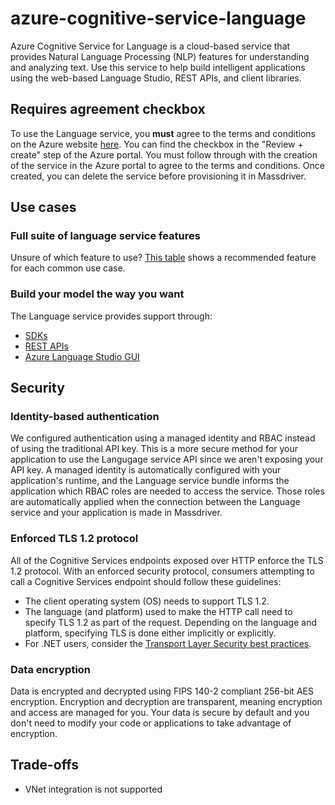# azure-cognitive-service-language

Azure Cognitive Service for Language is a cloud-based service that provides Natural Language Processing (NLP) features for understanding and analyzing text. Use this service to help build intelligent applications using the web-based Language Studio, REST APIs, and client libraries.

## Requires agreement checkbox

To use the Language service, you **must** agree to the terms and conditions on the Azure website [here](https://portal.azure.com/#create/Microsoft.CognitiveServicesTextAnalytics). You can find the checkbox in the "Review + create" step of the Azure portal. You must follow through with the creation of the service in the Azure portal to agree to the terms and conditions. Once created, you can delete the service before provisioning it in Massdriver.

## Use cases

### Full suite of language service features
Unsure of which feature to use? [This table](https://learn.microsoft.com/en-us/azure/cognitive-services/language-service/overview#which-language-service-feature-should-i-use) shows a recommended feature for each common use case.

### Build your model the way you want
The Language service provides support through:
* [SDKs](https://learn.microsoft.com/en-us/azure/cognitive-services/language-service/concepts/developer-guide?tabs=language-studio)
* [REST APIs](https://learn.microsoft.com/en-us/rest/api/language/)
* [Azure Language Studio GUI](https://language.cognitive.azure.com/)

## Security

### Identity-based authentication
We configured authentication using a managed identity and RBAC instead of using the traditional API key. This is a more secure method for your application to use the Langugage service API since we aren't exposing your API key. A managed identity is automatically configured with your application's runtime, and the Language service bundle informs the application which RBAC roles are needed to access the service. Those roles are automatically applied when the connection between the Language service and your application is made in Massdriver.

### Enforced TLS 1.2 protocol
All of the Cognitive Services endpoints exposed over HTTP enforce the TLS 1.2 protocol. With an enforced security protocol, consumers attempting to call a Cognitive Services endpoint should follow these guidelines:
* The client operating system (OS) needs to support TLS 1.2.
* The language (and platform) used to make the HTTP call need to specify TLS 1.2 as part of the request. Depending on the language and platform, specifying TLS is done either implicitly or explicitly.
* For .NET users, consider the [Transport Layer Security best practices](https://learn.microsoft.com/en-us/dotnet/framework/network-programming/tls).

### Data encryption
Data is encrypted and decrypted using FIPS 140-2 compliant 256-bit AES encryption. Encryption and decryption are transparent, meaning encryption and access are managed for you. Your data is secure by default and you don't need to modify your code or applications to take advantage of encryption.

## Trade-offs
- VNet integration is not supported

